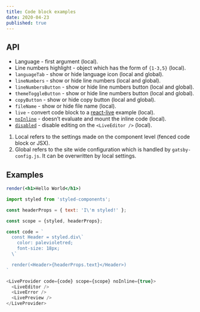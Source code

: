 ```yaml
---
title: Code block examples
date: 2020-04-23
published: true
---
```


## API

- Language - first argument (local).
- Line numbers highlight - object which has the form of `{1-3,5}` (local).
- `languageTab` - show or hide language icon (local and global).
- `lineNumbers` - show or hide line numbers (local and global).
- `lineNumbersButton` - show or hide line numbers button (local and global).
- `themeToggleButton` - show or hide line numbers button (local and global).
- `copyButton` - show or hide copy button (local and global).
- `fileName` - show or hide file name (local).
- `live` - convert code block to a [react-live](https://github.com/FormidableLabs/react-live) example (local).
- [`noInline`](https://github.com/FormidableLabs/react-live#api) - doesn’t evaluate and mount the inline code (local).
- [`disabled`](https://github.com/FormidableLabs/react-live#api) - disable editing on the `<LiveEditor />` (local).

1. Local refers to the settings made on the component level (fenced code block or JSX).
2. Global refers to the site wide configuration which is handled by `gatsby-config.js`.
   It can be overwritten by local settings.

## Examples

```jsx {2} noInline=true fileName=thisissomeeeeeeeeeeeeeeeeeeeeeeeeeeeeeeeeeeeeeeeeeeeeeeeeeeeeeeextremelylongfilename.js
render(<h1>Hello World</h1>)
```

```js {7-11}
import styled from 'styled-components';

const headerProps = { text: 'I\'m styled!' };

const scope = {styled, headerProps};

const code = `
  const Header = styled.div\`
    color: palevioletred;
    font-size: 18px;
  \`

  render(<Header>{headerProps.text}</Header>)
`

<LiveProvider code={code} scope={scope} noInline={true}>
  <LiveEditor />
  <LiveError />
  <LivePreview />
</LiveProvider>
```

